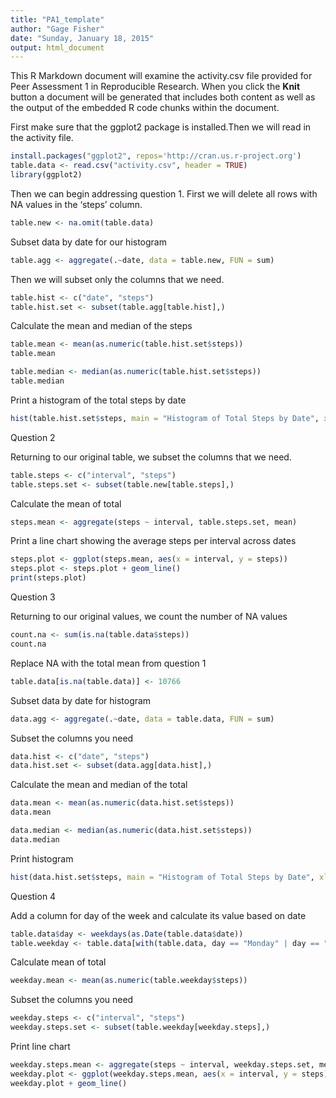 ```yaml
---
title: "PA1_template"
author: "Gage Fisher"
date: "Sunday, January 18, 2015"
output: html_document
---
```


This R Markdown document will examine the activity.csv file provided for Peer Assessment 1 in Reproducible Research. When you click the **Knit** button a document will be generated that includes both content as well as the output of the embedded R code chunks within the document.

First make sure that the ggplot2 package is installed.Then we will read in the activity file.


```r
install.packages("ggplot2", repos='http://cran.us.r-project.org')
table.data <- read.csv("activity.csv", header = TRUE)
library(ggplot2)
```

Then we can begin addressing question 1. First we will delete all rows with NA values in the 'steps' column.


```r
table.new <- na.omit(table.data)
```


Subset data by date for our histogram


```r
table.agg <- aggregate(.~date, data = table.new, FUN = sum)
```


Then we will subset only the columns that we need.


```r
table.hist <- c("date", "steps")
table.hist.set <- subset(table.agg[table.hist],)
```

Calculate the mean and median of the steps


```r
table.mean <- mean(as.numeric(table.hist.set$steps))
table.mean
```
```r
table.median <- median(as.numeric(table.hist.set$steps))
table.median
```


Print a histogram of the total steps by date


```r
hist(table.hist.set$steps, main = "Histogram of Total Steps by Date", xlab = "Step Totals")

```


Question 2

Returning to our original table, we subset the columns that we need.

```r
table.steps <- c("interval", "steps")
table.steps.set <- subset(table.new[table.steps],)
```


Calculate the mean of total


```r
steps.mean <- aggregate(steps ~ interval, table.steps.set, mean)
```


Print a line chart showing the average steps per interval across dates


```r
steps.plot <- ggplot(steps.mean, aes(x = interval, y = steps))
steps.plot <- steps.plot + geom_line()
print(steps.plot)
```


Question 3

Returning to our original values, we count the number of NA values


```r
count.na <- sum(is.na(table.data$steps))
count.na
```


Replace NA with the total mean from question 1


```r
table.data[is.na(table.data)] <- 10766
```


Subset data by date for histogram


```r
data.agg <- aggregate(.~date, data = table.data, FUN = sum)
```


Subset the columns you need


```r
data.hist <- c("date", "steps")
data.hist.set <- subset(data.agg[data.hist],)
```


Calculate the mean and median of the total


```r
data.mean <- mean(as.numeric(data.hist.set$steps))
data.mean

data.median <- median(as.numeric(data.hist.set$steps))
data.median
```


Print histogram


```r
hist(data.hist.set$steps, main = "Histogram of Total Steps by Date", xlab = "Step Totals")
```


Question 4

Add a column for day of the week and calculate its value based on date


```r
table.data$day <- weekdays(as.Date(table.data$date))
table.weekday <- table.data[with(table.data, day == "Monday" | day == "Tuesday" | day == "Wednesday" | day == "Thursday" | day == "Friday"),]
```


Calculate mean of total


```r
weekday.mean <- mean(as.numeric(table.weekday$steps))
```


Subset the columns you need


```r
weekday.steps <- c("interval", "steps")
weekday.steps.set <- subset(table.weekday[weekday.steps],)
```


Print line chart


```r
weekday.steps.mean <- aggregate(steps ~ interval, weekday.steps.set, mean)
weekday.plot <- ggplot(weekday.steps.mean, aes(x = interval, y = steps))
weekday.plot + geom_line()
```

